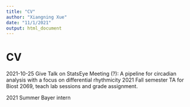 ```yaml
---
title: "CV"
author: "Xiangning Xue"
date: "11/1/2021"
output: html_document
---
```


# CV

2021-10-25 Give Talk on StatsEye Meeting (?): A pipeline for circadian analysis with a focus on differential rhythmicity
2021 Fall semester TA for Biost 2069, teach lab sessions and grade assignment. 

2021 Summer Bayer intern